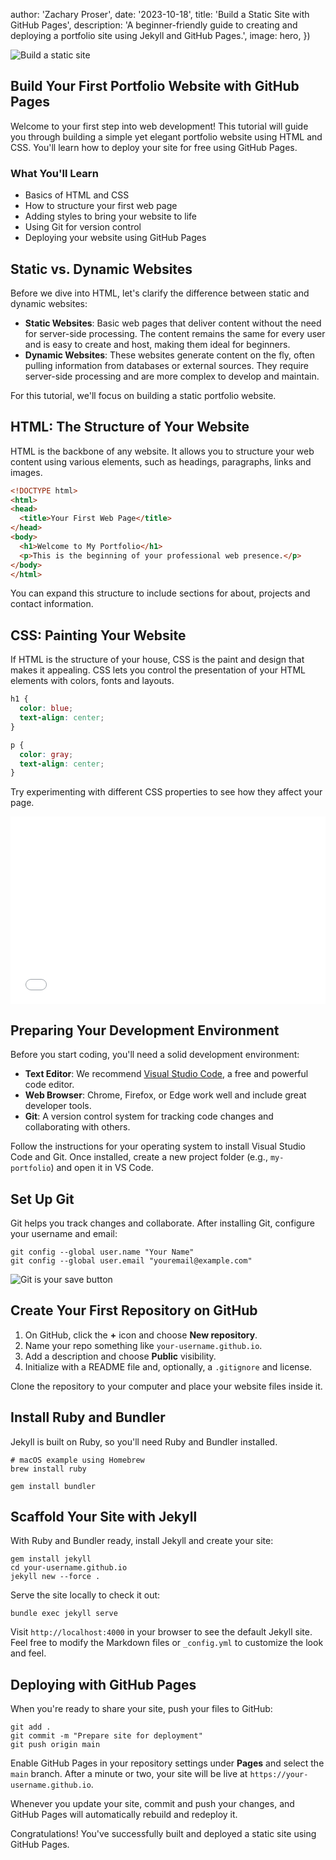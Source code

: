 
  author: 'Zachary Proser',
  date: '2023-10-18',
  title: 'Build a Static Site with GitHub Pages',
  description: 'A beginner-friendly guide to creating and deploying a portfolio site using Jekyll and GitHub Pages.',
  image: hero,
})


<Image src={hero} alt="Build a static site" width={600} height={600} />

## Build Your First Portfolio Website with GitHub Pages

Welcome to your first step into web development! This tutorial will guide you through building a simple yet elegant portfolio website using HTML and CSS. You'll learn how to deploy your site for free using GitHub Pages.

### What You'll Learn

- Basics of HTML and CSS
- How to structure your first web page
- Adding styles to bring your website to life
- Using Git for version control
- Deploying your website using GitHub Pages

## Static vs. Dynamic Websites

Before we dive into HTML, let's clarify the difference between static and dynamic websites:

* **Static Websites**: Basic web pages that deliver content without the need for server-side processing. The content remains the same for every user and is easy to create and host, making them ideal for beginners.
* **Dynamic Websites**: These websites generate content on the fly, often pulling information from databases or external sources. They require server-side processing and are more complex to develop and maintain.

For this tutorial, we'll focus on building a static portfolio website.

## HTML: The Structure of Your Website

HTML is the backbone of any website. It allows you to structure your web content using various elements, such as headings, paragraphs, links and images.

```html
<!DOCTYPE html>
<html>
<head>
  <title>Your First Web Page</title>
</head>
<body>
  <h1>Welcome to My Portfolio</h1>
  <p>This is the beginning of your professional web presence.</p>
</body>
</html>
```

You can expand this structure to include sections for about, projects and contact information.

## CSS: Painting Your Website

If HTML is the structure of your house, CSS is the paint and design that makes it appealing. CSS lets you control the presentation of your HTML elements with colors, fonts and layouts.

```css
h1 {
  color: blue;
  text-align: center;
}

p {
  color: gray;
  text-align: center;
}
```

Try experimenting with different CSS properties to see how they affect your page.

<iframe width="100%" height="300" src="//jsfiddle.net/zackproser/r4w76any/1/embedded/html,css,result/dark/" allowfullscreen="allowfullscreen" allowpaymentrequest frameborder="0"></iframe>

## Preparing Your Development Environment

Before you start coding, you'll need a solid development environment:

* **Text Editor**: We recommend [Visual Studio Code](https://code.visualstudio.com/), a free and powerful code editor.
* **Web Browser**: Chrome, Firefox, or Edge work well and include great developer tools.
* **Git**: A version control system for tracking code changes and collaborating with others.

Follow the instructions for your operating system to install Visual Studio Code and Git. Once installed, create a new project folder (e.g., `my-portfolio`) and open it in VS Code.

## Set Up Git

Git helps you track changes and collaborate. After installing Git, configure your username and email:

```
git config --global user.name "Your Name"
git config --global user.email "youremail@example.com"
```

<Image src={gitSaveButton} alt="Git is your save button" width={600} height={400} />

## Create Your First Repository on GitHub

1. On GitHub, click the **+** icon and choose **New repository**.
2. Name your repo something like `your-username.github.io`.
3. Add a description and choose **Public** visibility.
4. Initialize with a README file and, optionally, a `.gitignore` and license.

Clone the repository to your computer and place your website files inside it.

## Install Ruby and Bundler

Jekyll is built on Ruby, so you'll need Ruby and Bundler installed.

```
# macOS example using Homebrew
brew install ruby

gem install bundler
```

## Scaffold Your Site with Jekyll

With Ruby and Bundler ready, install Jekyll and create your site:

```
gem install jekyll
cd your-username.github.io
jekyll new --force .
```

Serve the site locally to check it out:

```
bundle exec jekyll serve
```

Visit `http://localhost:4000` in your browser to see the default Jekyll site. Feel free to modify the Markdown files or `_config.yml` to customize the look and feel.

## Deploying with GitHub Pages

When you're ready to share your site, push your files to GitHub:

```
git add .
git commit -m "Prepare site for deployment"
git push origin main
```

Enable GitHub Pages in your repository settings under **Pages** and select the `main` branch. After a minute or two, your site will be live at `https://your-username.github.io`.

Whenever you update your site, commit and push your changes, and GitHub Pages will automatically rebuild and redeploy it.

Congratulations! You've successfully built and deployed a static site using GitHub Pages.
